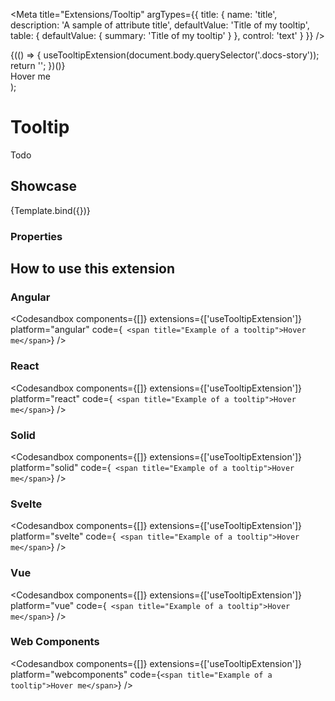 
<Meta
  title="Extensions/Tooltip"
  argTypes={{
    title: {
      name: 'title',
      description: 'A sample of attribute title',
      defaultValue: 'Title of my tooltip',
      table: {
        defaultValue: { summary: 'Title of my tooltip' }
      },
      control: 'text'
    }
  }}
/>

  <div>
    {(() => {
      useTooltipExtension(document.body.querySelector('.docs-story'));
      return '';
    })()}
    <div style={{ 'max-height': '200px', overflow: 'scroll' }}>
      <span {...args} style={{ 'font-size': '3rem' }}>
        Hover me
      </span>
      <span style={{ 'min-height': '400px', display: 'block' }}></span>
    </div>
  </div>
);

# Tooltip

Todo

## Showcase

<Canvas>
  <Story
    name="Default"
    args={{
      title: 'Title of my tooltip'
    }}
  >
    {Template.bind({})}
  </Story>
</Canvas>

### Properties

<ArgsTable story="Default" />

## How to use this extension

### Angular

<Codesandbox
  components={[]}
  extensions={['useTooltipExtension']}
  platform="angular"
  code={`
    <span title="Example of a tooltip">Hover me</span>`}
/>

### React

<Codesandbox
  components={[]}
  extensions={['useTooltipExtension']}
  platform="react"
  code={`
  <span title="Example of a tooltip">Hover me</span>`}
/>

### Solid

<Codesandbox
  components={[]}
  extensions={['useTooltipExtension']}
  platform="solid"
  code={`
  <span title="Example of a tooltip">Hover me</span>`}
/>

### Svelte

<Codesandbox
  components={[]}
  extensions={['useTooltipExtension']}
  platform="svelte"
  code={`
  <span title="Example of a tooltip">Hover me</span>`}
/>

### Vue

<Codesandbox
  components={[]}
  extensions={['useTooltipExtension']}
  platform="vue"
  code={`
  <span title="Example of a tooltip">Hover me</span>`}
/>

### Web Components

<Codesandbox
  components={[]}
  extensions={['useTooltipExtension']}
  platform="webcomponents"
  code={`<span title="Example of a tooltip">Hover me</span>`}
/>
